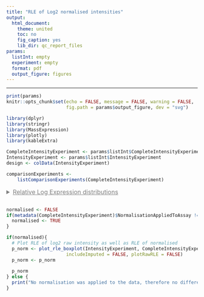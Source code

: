 ```yaml
---
title: "RLE of Log2 normalised intensities"
output:
  html_document:
    theme: united
    toc: no
    fig_caption: yes
    lib_dir: qc_report_files
params:
  listInt: empty
  experiment: empty
  format: pdf
  output_figure: figures
---
```



<style type="text/css">

summary {
  text-decoration: underline;
  font-size: 16px;
  color: grey;
  cursor: pointer;
  margin-bottom: 16px;
}

summary, summary:active {
  border: none;
}

details span {
  margin-top: 8px;
  display: block;
}

#header .btn-group {
  display: none;
}

.main-container {
  max-width: 1400px !important;
}
</style>

--- 

```r
print(params)
knitr::opts_chunk$set(echo = FALSE, message = FALSE, warning = FALSE, 
                      fig.path = params$output_figure, dev = "svg")
```


```r
library(dplyr)
library(stringr)
library(MassExpression)
library(plotly)
library(kableExtra)

CompleteIntensityExperiment <- params$listInt$CompleteIntensityExperiment
IntensityExperiment <- params$listInt$IntensityExperiment
design <- colData(IntensityExperiment)

comparisonExperiments <- 
    listComparisonExperiments(CompleteIntensityExperiment)
```


<details>
  <summary>Relative Log Expression distributions</summary>
  <span>
    <p>It is useful to inspect the distribution of the Relative Log Expression (RLE) values to identify samples with largely unusual distributions. The RLE values for a protein are obtained by centering intensities to the protein medians, where the median is computed using only available intensities, i.e. non zero values. The RLE is computed on the log-transformed data before and after applying normalisation, when required. </p>
   <p>For a healthy experiment we expect:</p>
    <ul>
      <li>The RLE boxplots to have a similar median - centered around zero - across all samples </li>
      <li>The RLE boxplots to have a similar width of the boxes across samples </li>
    </ul>
     <p>If some samples show large deviations from the expected behaviour, it can be symptomatic of problems in the pre-processing of those samples.<p>
  </span>
</details> 

  
```r
normalised <- FALSE
if(metadata(CompleteIntensityExperiment)$NormalisationAppliedToAssay != "None"){
  normalised <- TRUE
}

if(normalised){
  # Plot RLE of log2 raw intensity as well as RLE of normalised 
  p_norm <- plot_rle_boxplot(IntensityExperiment, CompleteIntensityExperiment, 
                      includeImputed = FALSE, plotRawRLE = FALSE)
  p_norm <- p_norm 
  
  p_norm
} else {
  print("No normalisation was applied to the data, therefore no difference is expected with the raw log2 data.")
}
```
  